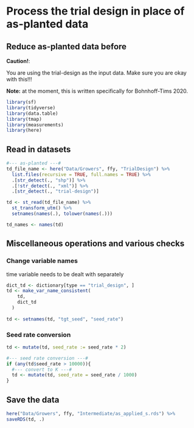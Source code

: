 # Process the trial design in place of as-planted data

## Reduce as-planted data before 

**Caution!**:

You are using the trial-design as the input data. Make sure you are okay with this!!!

**Note:** at the moment, this is written specifically for Bohnhoff-Tims 2020.


```r
library(sf)
library(tidyverse)
library(data.table)
library(tmap)
library(measurements)
library(here)
```

## Read in datasets

```r
#--- as-planted ---#
td_file_name <- here("Data/Growers", ffy, "TrialDesign") %>% 
  list.files(recursive = TRUE, full.names = TRUE) %>%
  .[str_detect(., "shp")] %>%
  .[!str_detect(., "xml")] %>%
  .[str_detect(., "trial-design")] 

td <- st_read(td_file_name) %>%
  st_transform_utm() %>%
  setnames(names(.), tolower(names(.)))

td_names <- names(td)
```

## Miscellaneous operations and various checks

### Change variable names

time variable needs to be dealt with separately

```r
dict_td <- dictionary[type == "trial_design", ]
td <- make_var_name_consistent(
    td, 
    dict_td 
  )
  
td <- setnames(td, "tgt_seed", "seed_rate")

```

### Seed rate conversion

```r
td <- mutate(td, seed_rate := seed_rate * 2)  

#--- seed rate conversion ---#
if (any(td$seed_rate > 10000)){
  #--- convert to K ---#
  td <- mutate(td, seed_rate = seed_rate / 1000)
}
```

## Save the data

```r
here("Data/Growers", ffy, "Intermediate/as_applied_s.rds") %>% 
saveRDS(td, .)
```

